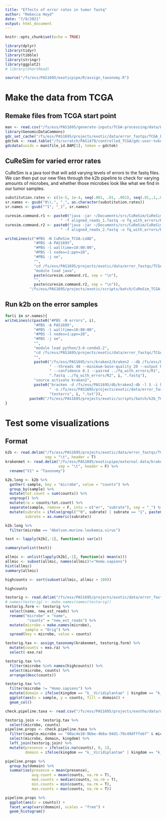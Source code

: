 ```yaml
---
title: "Effects of error rates in tumor fastq"
author: "Rebecca Hoyd"
date: "7/9/2021"
output: html_document
---
```


```r
knitr::opts_chunk$set(echo = TRUE)

library(dplyr)
library(tidyr)
library(tibble)
library(stringr)
library(ggplot2)
# library(ShortRead)

source("/fs/ess/PAS1695/exoticpipe/R/assign_taxonomy.R")
```


# Make the data from TCGA


## Remake files from TCGA start point

```r
man <- read.csv("/fs/ess/PAS1695/generate-inputs/TCGA-processing/data/LUAD/manifest.csv")
library(GenomicDataCommons)
gdc_set_cache("/fs/ess/PAS1695/projects/exotic/data/error_fastqs/TCGA_bam")
gdctok <- read.table("/fs/scratch/PAS1479/controlled_TCGA/gdc-user-token.2021-07-14T02_28_49.540Z.txt")[1,1]
gdcdata(uuids = man$file_id.BAM[1], token = gdctok)
```

## CuReSim for varied error rates

CuReSim is a java tool that will add varying levels of errors to the fastq files. We can then put our new files through the k2b pipeline to check for varying amounts of microbes, and whether those microbes look like what we find in our tumor samples.

```r
substitution.rates <- c(1e-5, 1e-4, seq(.001, .01, .001), seq(.01,.1,.01))
sr.names <- gsub("0\\.", "_", as.character(substitution.rates))
sr.names <- gsub("^1", "_1", sr.names)

curesim.command.r1 <- paste0("java -jar ~/Documents/src/CuReSim/CuReSim.jar -i 0 -d 0 -s ", substitution.rates,
                         " -f aligned_reads_1.fastq -o fq_with_errors/R1", sr.names, ".fastq")
curesim.command.r2 <- paste0("java -jar ~/Documents/src/CuReSim/CuReSim.jar -i 0 -d 0 -s ", substitution.rates,
                         " -f aligned_reads_2.fastq -o fq_with_errors/R2", sr.names, ".fastq")

writeLines(c("#PBS -N CuReSim_TCGA-LUAD",
             "#PBS -A PAS1695",
             "#PBS -l walltime=10:00:00",
             "#PBS -l nodes=1:ppn=28",
             "#PBS -j oe",
             "",
             "cd /fs/ess/PAS1695/projects/exotic/data/error_fastqs/TCGA_bam",
             "module load java",
             paste(curesim.command.r1, sep = "\n"),
             "",
             paste(curesim.command.r2, sep = "\n")),
           "/fs/ess/PAS1695/projects/exotic/scripts/batch/CuReSim_TCGA-LUAD.pbs")

```

## Run k2b on the error samples

```r
for(i in sr.names){
writeLines(c(paste0("#PBS -N errors", i),
             "#PBS -A PAS1695",
             "#PBS -l walltime=10:00:00",
             "#PBS -l nodes=1:ppn=28",
             "#PBS -j oe",
             "",
             "module load python/3.6-conda5.2",
             "cd /fs/ess/PAS1695/projects/exotic/data/error_fastqs/TCGA_bam/kreports",
             "",
             paste0("/fs/ess/PAS1695/src/kraken2/kraken2 --db /fs/ess/PAS1695/db/kraken2-db",
                    " --threads 48 --minimum-base-quality 20 --output kout", i, ".txt --report kreport", i, ".txt",
                    " --confidence 0.1 --paired ../fq_with_errors/R1", i,
                    ".fastq ../fq_with_errors/R2", i, ".fastq"),
             "source activate kraken2",
             paste0("bracken -d /fs/ess/PAS1695/db/kraken2-db -l S -i kreport",i , ".txt",
                    " -o /fs/ess/PAS1695/projects/exotic/data/error_fastqs/TCGA_bam/bracken-out/",
                    "testerrs", i, ".txt")),
           paste0("/fs/ess/PAS1695/projects/exotic/scripts/batch/k2b_TCGA-sample-errors", i, ".pbs"))
}

```

# Test some visualizations

## Format

```r
k2b <- read.delim("/fs/ess/PAS1695/projects/exotic/data/error_fastqs/TCGA_bam/k2b_with_errors.txt",
                  sep = "\t", header = T)
krakenmet <- read.delim("/fs/ess/PAS1695/exoticpipe/external-data/kraken2-metaphlan-taxonomy.txt",
                        sep = "\t", header = F) %>%
  rename("V1" = "Taxonomy")

k2b.long <- k2b %>%
  gather(-sample, key = "microbe", value = "counts") %>%
  group_by(sample) %>%
  mutate(tot.count = sum(counts)) %>%
  ungroup() %>%
  mutate(ra = counts/tot.count) %>%
  separate(sample, remove = F, into = c("er", "subrate"), sep = "_") %>%
  mutate(subrate = ifelse(grepl("^0", subrate) | subrate == "1", paste0("0.", subrate), subrate),
         subrate = as.numeric(subrate))

k2b.long %>%
  filter(microbe == "Abelson.murine.leukemia.virus")

test <- lapply(k2b[,-1], function(x) var(x))

summary(unlist(test))
```

```r
allmic <- unlist(lapply(k2b[,-1], function(x) mean(x)))
allmic <- subset(allmic, names(allmic)!="Homo.sapiens")
hist(allmic)
summary(allmic)

highcounts <- sort(subset(allmic, allmic > 100))

highcounts
```

```r
testorig <- read.delim("/fs/ess/PAS1695/projects/exotic/data/error_fastqs/TCGA_bam/bracken-out/testerrs_orig.txt")
# names(testorig) <- make.names(names(testorig))
testorig.form <- testorig %>%
  select(name, new_est_reads) %>%
  rename("microbe" = "name",
          "counts" = "new_est_reads") %>%
  mutate(microbe = make.names(microbe),
         sample = "Orig") %>%
  spread(key = microbe, value = counts)

testorig.tax <- assign_taxonomy(krakenmet, testorig.form) %>%
  mutate(counts = exo.ra) %>%
  select(-exo.ra)

testorig.tax %>%
  filter(microbe %in% names(highcounts)) %>%
  select(microbe, counts) %>%
  arrange(desc(counts))
```

```r
testorig.tax %>%
  filter(microbe != "Homo.sapiens") %>%
  mutate(domain = ifelse(kingdom == "k__Viridiplantae" | kingdom == "k__Fungi", kingdom, domain)) %>%
  ggplot(aes(x = sample, y = counts, fill = domain)) +
  geom_col()
```

```r
check.pipeline.taxa <- read.csv("/fs/ess/PAS1695/projects/exotho/data/drake-output/2021-03-15/2021-03-15_tcga_exora-with-taxonomy.csv", stringsAsFactors = F)

testorig.join <- testorig.tax %>%
  select(microbe, counts)
pipeline.props <- check.pipeline.taxa %>%
  filter(sample.microbe == "00ac4e10-9bbe-4b6a-94d1-70c49dfffeb7" & microbe != "Homo.sapiens") %>%
  select(microbe, domain, kingdom) %>%
  left_join(testorig.join) %>%
  mutate(presence = ifelse(is.na(counts), 0, 1),
         domain = ifelse(kingdom == "k__Viridiplantae" | kingdom == "k__Fungi", kingdom, domain))

pipeline.props %>%
  group_by(domain) %>%
  summarise(presence = mean(presence),
            avg.count = mean(counts, na.rm = T),
            med.counts = median(counts, na.rm = T),
            min.counts = min(counts, na.rm = T),
            max.counts = max(counts, na.rm = T))

pipeline.props %>%
  ggplot(aes(x = counts)) +
  facet_wrap(vars(domain), scales = "free") +
  geom_histogram()
```

